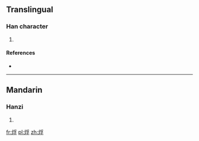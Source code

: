 ==Translingual==

===Han character===
{{Han char|rn=86|rad=火|as=07|sn=11|four=9284<sub>7</sub>|canj=火月弓木 (FBND), X火月弓木 (XFBND)}}

# {{defn|Han|sort=火07}}

====References====
* {{Han ref|kx=0671.120|dkj=19039|dj=1080.090|hdz=32205.060|uh=70F0|ud=28912|bh=D64E|bd=54862}}

----

==Mandarin==

===Hanzi===
{{cmn-hanzi|pin=[[fú]] ([[fu2]])|wg=fu<sup>2</sup>}}

# {{defn|lang=cmn|sort=火07}}

[[fr:烰]]
[[pl:烰]]
[[zh:烰]]